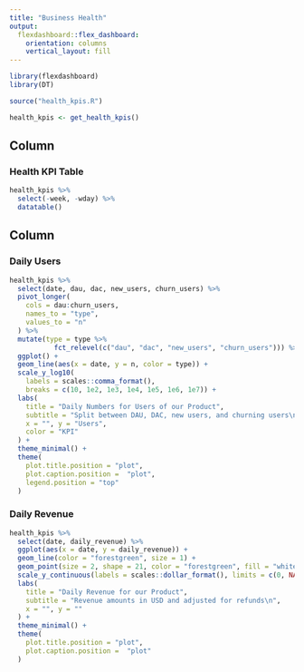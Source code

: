 ```yaml
---
title: "Business Health"
output: 
  flexdashboard::flex_dashboard:
    orientation: columns
    vertical_layout: fill
---
```


```r
library(flexdashboard)
library(DT)

source("health_kpis.R")
```

```r
health_kpis <- get_health_kpis()
```


Column {data-width=550}
-----------------------------------------------------------------------

### Health KPI Table

```r
health_kpis %>%
  select(-week, -wday) %>%
  datatable()
```

Column {data-width=450}
-----------------------------------------------------------------------

### Daily Users

```r
health_kpis %>%
  select(date, dau, dac, new_users, churn_users) %>%
  pivot_longer(
    cols = dau:churn_users,
    names_to = "type",
    values_to = "n"
  ) %>%
  mutate(type = type %>% 
           fct_relevel(c("dau", "dac", "new_users", "churn_users"))) %>%
  ggplot() +
  geom_line(aes(x = date, y = n, color = type)) +
  scale_y_log10(
    labels = scales::comma_format(),
    breaks = c(10, 1e2, 1e3, 1e4, 1e5, 1e6, 1e7)) +
  labs(
    title = "Daily Numbers for Users of our Product",
    subtitle = "Split between DAU, DAC, new users, and churning users\n",
    x = "", y = "Users",
    color = "KPI"
  ) +
  theme_minimal() +
  theme(
    plot.title.position = "plot",
    plot.caption.position =  "plot",
    legend.position = "top"
  )
```

### Daily Revenue

```r
health_kpis %>%
  select(date, daily_revenue) %>%
  ggplot(aes(x = date, y = daily_revenue)) +
  geom_line(color = "forestgreen", size = 1) +
  geom_point(size = 2, shape = 21, color = "forestgreen", fill = "white", stroke = 1) +
  scale_y_continuous(labels = scales::dollar_format(), limits = c(0, NA)) +
  labs(
    title = "Daily Revenue for our Product",
    subtitle = "Revenue amounts in USD and adjusted for refunds\n",
    x = "", y = ""
  ) +
  theme_minimal() +
  theme(
    plot.title.position = "plot",
    plot.caption.position =  "plot"
  )
```

